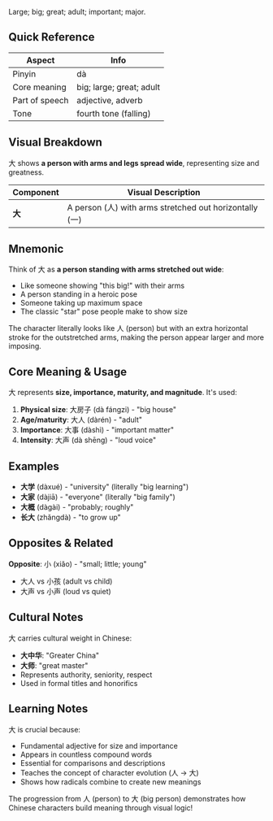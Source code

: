 Large; big; great; adult; important; major.

## Quick Reference

| Aspect         | Info                     |
| -------------- | ------------------------ |
| Pinyin         | dà                       |
| Core meaning   | big; large; great; adult |
| Part of speech | adjective, adverb        |
| Tone           | fourth tone (falling)    |

## Visual Breakdown

大 shows **a person with arms and legs spread wide**, representing size and greatness.

| Component | Visual Description                                      |
| --------- | ------------------------------------------------------- |
| **大**    | A person (人) with arms stretched out horizontally (一) |

## Mnemonic

Think of 大 as **a person standing with arms stretched out wide**:

- Like someone showing "this big!" with their arms
- A person standing in a heroic pose
- Someone taking up maximum space
- The classic "star" pose people make to show size

The character literally looks like 人 (person) but with an extra horizontal stroke for the
outstretched arms, making the person appear larger and more imposing.

## Core Meaning & Usage

大 represents **size, importance, maturity, and magnitude**. It's used:

1. **Physical size**: 大房子 (dà fángzi) - "big house"
2. **Age/maturity**: 大人 (dàrén) - "adult"
3. **Importance**: 大事 (dàshì) - "important matter"
4. **Intensity**: 大声 (dà shēng) - "loud voice"

## Examples

- **大学** (dàxué) - "university" (literally "big learning")
- **大家** (dàjiā) - "everyone" (literally "big family")
- **大概** (dàgài) - "probably; roughly"
- **长大** (zhǎngdà) - "to grow up"

## Opposites & Related

**Opposite**: 小 (xiǎo) - "small; little; young"

- 大人 vs 小孩 (adult vs child)
- 大声 vs 小声 (loud vs quiet)

## Cultural Notes

大 carries cultural weight in Chinese:

- **大中华**: "Greater China"
- **大师**: "great master"
- Represents authority, seniority, respect
- Used in formal titles and honorifics

## Learning Notes

大 is crucial because:

- Fundamental adjective for size and importance
- Appears in countless compound words
- Essential for comparisons and descriptions
- Teaches the concept of character evolution (人 → 大)
- Shows how radicals combine to create new meanings

The progression from 人 (person) to 大 (big person) demonstrates how Chinese characters build
meaning through visual logic!
